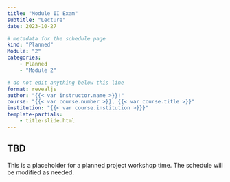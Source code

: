 ```yaml
---
title: "Module II Exam"
subtitle: "Lecture"
date: 2023-10-27

# metadata for the schedule page
kind: "Planned"
Module: "2"
categories: 
    - Planned
    - "Module 2"

# do not edit anything below this line
format: revealjs
author: "{{< var instructor.name >}}!"
course: "{{< var course.number >}}, {{< var course.title >}}"
institution: "{{< var course.institution >}}}"
template-partials:
    - title-slide.html
---
```


## TBD

This is a placeholder for a planned project workshop time.
The schedule will be modified as needed.
